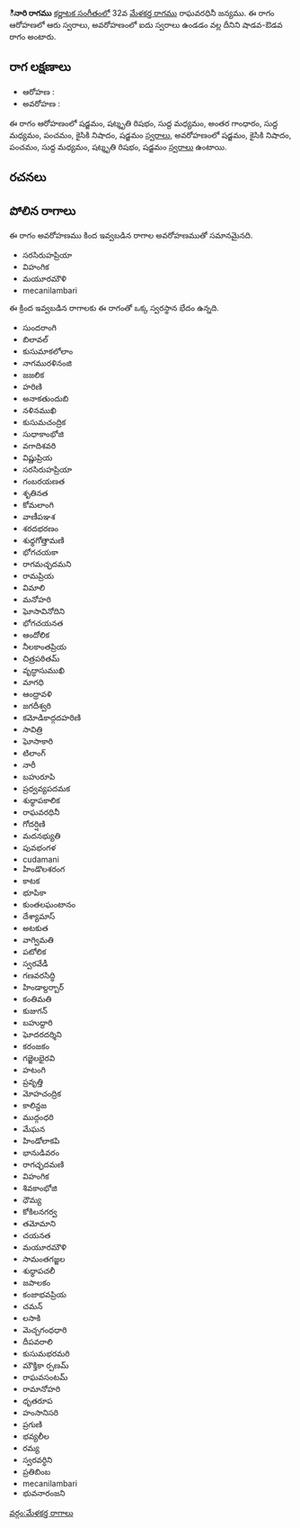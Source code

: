 {{Infobox ragam
	| name          	= ినారి
	| synonym	    	= 
	| mela          	= 
	| chakra        	= 
	| janaka        	= 
	| type          	= శాడవ-ఔడవ
	| arohanam      	= {{svaraC|S|R3|M1|G3|M1|P|N2|S'}} 
	| avarohanam    	= {{svaraC|S'|N2|P|M1|R3|S}}
	| jeeva         	=
	| chhaya        	=
	| nyasa         	=
	| vishesha      	= 
	| equivalent  		= 
}}
{{కర్ణాటక సంగీత రాగాలు}}
'''ినారి రాగము''' [[కర్ణాటక సంగీతం]]లో 32వ [[మేళకర్త రాగము]] రాఘవరధినీ జన్యము.  ఈ రాగం ఆరోహణలో ఆరు స్వరాలు, అవరోహణంలో ఐదు స్వరాలు ఉండడం వల్ల దీనిని షాడవ-ఔడవ రాగం అంటారు.


==రాగ లక్షణాలు==


* ఆరోహణ : {{svaraC|S|R3|M1|G3|M1|P|N2|S'}} 
* అవరోహణ : {{svaraC|S'|N2|P|M1|R3|S}}

ఈ రాగం ఆరోహణంలో షడ్జమం, షట్శృతి రిషభం, సుద్ద మధ్యమం, అంతర గాంధారం, సుద్ద మధ్యమం, పంచమం, కైసికి నిషాదం, షడ్జమం [[స్వరాలు]], అవరోహణంలో షడ్జమం, కైసికి నిషాదం, పంచమం, సుద్ద మధ్యమం, షట్శృతి రిషభం, షడ్జమం [[స్వరాలు]] ఉంటాయి.

==రచనలు==



==పోలిన రాగాలు==
ఈ రాగం అవరోహణము కింద ఇవ్వబడిన రాగాల అవరోహణముతో సమానమైనది.
* సరసిరుహప్రియా
* విహంగిక
* మయూరమౌళి
* mecanilambari

ఈ క్రింద ఇవ్వబడిన రాగాలకు ఈ రాగంతో ఒక్క స్వరస్థాన భేదం ఉన్నది.
* సుందరాంగి
* బిలావల్
* కుసుమాకలోలాం
* నాగమురళినంజి
* జజలిక
* హరిణి
* అనాకతుందుబి
* నళినముఖి
* కుసుమచంద్రిక
* సుధాకాంభోజి
* వగాదిశవరి
* విష్ణుప్రియ
* సరసిరుహప్రియా
* గంబరయణత
* శృతినత
* కోమలాంగి
* వాణీపఞశ
* శరదభరణం
* శుధ్ధగోత్తామణి
* భోగచయకా
* రాగమచ్ఛదమని
* రామప్రియ
* విమాలి
* మనోహరి
* ఘోసావినోదిని
* భోగచయనత
* ఆందోలిక
* నీలకాంతప్రియ
* చిత్రపఠితమ్
* వృద్ధాసుముఖి
* మాగధి
* ఆంధ్రావళి
* జగదీశ్వరి
* కమోడికాద్గదహరిణి
* సావిత్రి
* ఘోసాకారి
* టిలాంగ్
* నారీ
* బహురూపి
* ప్రధ్వవ్యపదమక
* శుధ్ధాపకాలిక
* రాఘవరధినీ
* గోదర్షిణి
* మదనభ్యుతి
* పువభంగళ
* cudamani
* హిండొలశరంగ
* కాటక
* భూపికా
* కుంతలఘంటానం
* దేశ్యామాస్
* అటకుత
* వాగ్విమతి
* పటోలిక
* స్వరవేడీ
* గణవరసిద్ధి
* హిండాల్దర్బార్
* కంతిమతి
* కుజుగన్
* బహుద్దారి
* ఘోదరదర్శిని
* కరంజకం
* గజ్జెలభైరవి
* హటంగి
* ప్రవృత్తి
* మోహచంద్రిక
* కాలిన్దజ
* ముద్గంధరి
* మేఘన
* హిండోలాకపి
* భానుడివరం
* రాగచ్ఛదమణి
* విహంగిక
* శివకాంభోజి
* ధౌమ్య
* కోకిలనగర్వ
* తమోమాని
* చయనత
* మయూరమౌళి
* సామంతగజ్జల
* శుధ్ధాపచలీ
* జపాలకం
* కంజాభవప్రియ
* చమన్
* లసాకి
* మెచ్చగంధధారి
* దీపవరాలి
* కుసుమభరమరి
* మౌక్తికా ర్పణమ్
* రాఘవసంటమ్
* రామానోహరి
* ధృతరూప
* హంసానిసరి
* ప్రగుణి
* భవ్యలీల
* రమ్య
* స్వరవర్ధిని
* ప్రతిబింబ
* mecanilambari
* భువనారంజని



[[వర్గం:మేళకర్త రాగాలు]]
